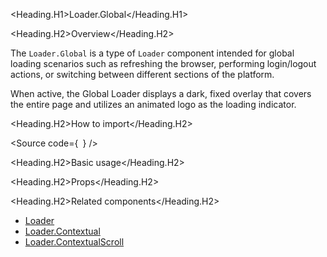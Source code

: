 

<Meta of={Stories} />

<Heading.H1>Loader.Global</Heading.H1>

<Heading.H2>Overview</Heading.H2>

The `Loader.Global` is a type of `Loader` component intended for global loading scenarios such as refreshing the browser, performing login/logout actions, or switching between different sections of the platform.

When active, the Global Loader displays a dark, fixed overlay that covers the entire page and utilizes an animated logo as the loading indicator.

<Heading.H2>How to import</Heading.H2>

<Source
  code={`
`}
/>

<Heading.H2>Basic usage</Heading.H2>

<Canvas of={Stories.Base} />

<Heading.H2>Props</Heading.H2>

<ArgTypes of={Stories} />

<Heading.H2>Related components</Heading.H2>

- [Loader](?path=/docs/components-core-feedback-loader--docs)
- [Loader.Contextual](?path=/docs/components-core-feedback-loader-contextualloader--docs)
- [Loader.ContextualScroll](?path=/docs/components-core-feedback-loader-contextualscrollloader--docs)
